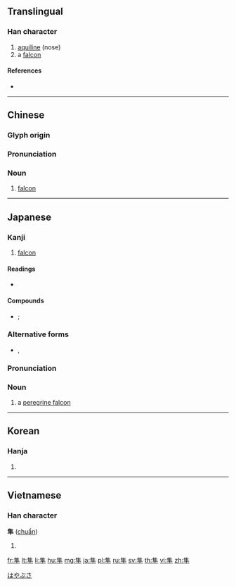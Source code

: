 {{character info/new}}
{{also|集}}
==Translingual==

===Han character===
{{Han char|rn=172|rad=隹|as=02|sn=10|four=20401|canj=OGJ|ids=⿱隹十}}

# [[aquiline]] (nose)
# a [[falcon]]

====References====
* {{Han ref|kx=1364.110|dkj=41943|dj=1868.020|hdz=64090.020|uh=96BC|ud=38588|bh=D447|bd=54343}}

----

==Chinese==
{{zh-forms}}

===Glyph origin===
{{Han etym}}

===Pronunciation===
{{zh-pron
|m=sǔn
|c=zeon2
|mc=y
|oc=y
|ma=
|cat=n
}}

===Noun===
{{zh-noun}}

# [[falcon]]

----

==Japanese==

===Kanji===
{{ja-kanji|grade=|rs=隹02}}

# [[falcon]]

====Readings====
* {{ja-readings|kanyoon=[[じゅん]] (jun)|goon=[[しゅん]] (shun)|kanon=[[しゅん]] (shun)|kun=[[はやぶさ]] (hayabusa)}}

====Compounds====
* {{ja-r|隼%人|はや%ひと}}; {{ja-r|隼%人|はや%と}}

===Alternative forms===
* {{ja-l|鶻}}, {{ja-l|鸇}}
{{wikipedia|lang=ja|ハヤブサ}}
{{wikipedia|lang=ja|ハヤブサ科}}
{{wikipedia|lang=ja|ハヤブサ目}}
{{ja-kanjitab|はやぶさ|yomi=k}}

===Pronunciation===
{{ja-pron|acc=h|y=k|はやぶさ}}

===Noun===
{{ja-noun|はやぶさ|ハヤブサ}}

# a [[peregrine falcon]]

[[Category:ja:Falconids|はやぶさ]]

----

==Korean==

===Hanja===
{{ko-hanja|hangeul=준|eumhun=|rv=jun|mr=chun|y=cwun}}

# {{defn|lang=ko|sort=隹02}}

----

==Vietnamese==

===Han character===
'''隼''' ([[chuẩn]])

# {{defn|lang=vi}}

[[fr:隼]]
[[lt:隼]]
[[li:隼]]
[[hu:隼]]
[[mg:隼]]
[[ja:隼]]
[[pl:隼]]
[[ru:隼]]
[[sv:隼]]
[[th:隼]]
[[vi:隼]]
[[zh:隼]]